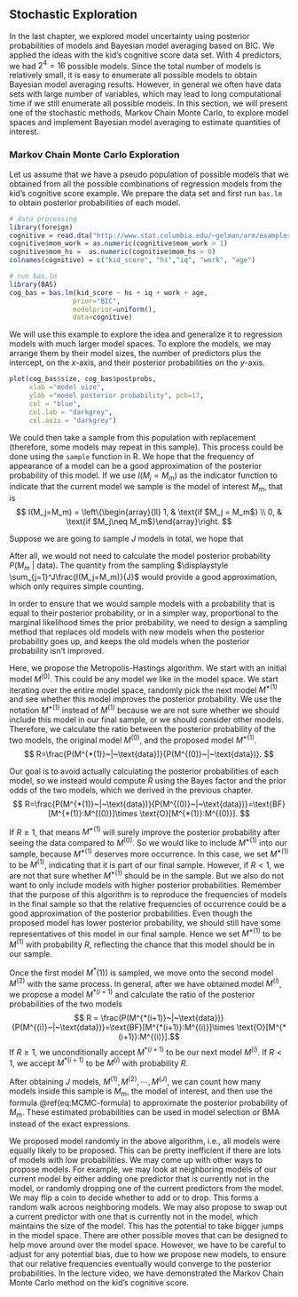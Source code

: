 ## Stochastic Exploration

In the last chapter, we explored model uncertainty using posterior probabilities of models and Bayesian model averaging based on BIC. 
We applied the ideas with the kid's cognitive score data set. With 4 predictors, we had $2^4 = 16$ possible models. Since the total number of models is relatively small, it is easy to enumerate all possible models to obtain Bayesian model averaging results. However, in general we often have data sets with large number of variables, which may lead to long computational time if we still enumerate all possible models. In this section, we will present one of the stochastic methods, Markov Chain Monte Carlo, to explore model spaces and implement Bayesian model averaging to estimate quantities of interest.

### Markov Chain Monte Carlo Exploration

Let us assume that we have a pseudo population of possible models that we obtained from all the possible combinations of regression models from the kid's cognitive score example. We prepare the data set and first run `bas.lm` to obtain posterior probabilities of each model.

```r
# data processing
library(foreign)
cognitive = read.dta("http://www.stat.columbia.edu/~gelman/arm/examples/child.iq/kidiq.dta")
cognitive$mom_work = as.numeric(cognitive$mom_work > 1)
cognitive$mom_hs =  as.numeric(cognitive$mom_hs > 0)
colnames(cognitive) = c("kid_score", "hs","iq", "work", "age") 

# run bas.lm
library(BAS)
cog_bas = bas.lm(kid_score ~ hs + iq + work + age,
                prior="BIC",
                modelprior=uniform(),
                data=cognitive)
```


We will use this example to explore the idea and generalize it to regression models with much larger model spaces. To explore the models, we may arrange them by their model sizes, the number of predictors plus the intercept,  on the $x$-axis, and their posterior probabilities on the $y$-axis.

```r
plot(cog_bas$size, cog_bas$postprobs, 
     xlab ="model size", 
     ylab ="model posterior probability", pch=17,
     col = "blue",
     col.lab = "darkgrey",
     col.axis = "darkgrey")
```


We could then take a sample from this population with replacement (therefore, some models may repeat in this sample). This process could be done using the `sample` function in R. We hope that the frequency of appearance of a model can be a good approximation of the posterior probability of this model. If we use $I(M_j = M_m)$ as the indicator function to indicate that the current model we sample is the model of interest $M_m$, that is
$$ I(M_j=M_m) = \left\{\begin{array}{ll} 1, & \text{if $M_j = M_m$} \\ 0, & \text{if $M_j\neq M_m$}\end{array}\right. $$

Suppose we are going to sample $J$ models in total, we hope that
\begin{equation*} 
P(M_m~|~\text{data}) \approx \frac{\sum_{j=1}^J I(M_j=M_m)}{J} = \sum_{j=1}^J \frac{I(M_j=M_m)}{J}.
(\#eq:MCMC-formula)
\end{equation*}

After all, we would not need to calculate the model posterior probability $P(M_m~|~\text{data})$. The quantity from the sampling $\displaystyle \sum_{j=1}^J\frac{I(M_j=M_m)}{J}$ would provide a good approximation, which only requires simple counting. 

In order to ensure that we would sample models with a probability that is equal to their posterior probability, or in a simpler way, proportional to the marginal likelihood times the prior probability, we need to design a sampling method that replaces old models with new models when the posterior probability goes up, and keeps the old models when the posterior probability isn't improved. 

Here, we propose the Metropolis-Hastings algorithm. We start with an initial model $M^{(0)}$. This could be any model we like in the model space. We start iterating over the entire model space, randomly pick the next model $M^{*(1)}$ and see whether this model improves the posterior probability. We use the notation $M^{*(1)}$ instead of $M^{(1)}$ because we are not sure whether we should include this model in our final sample, or we should consider other models. Therefore, we calculate the ratio between the posterior probability of the two models, the original model $M^{(0)}$, and the proposed model $M^{*(1)}$. 
$$ R=\frac{P(M^{*(1)}~|~\text{data})}{P(M^{(0)}~|~\text{data})}. $$

Our goal is to avoid actually calculating the posterior probabilities of each model, so we instead would compute $R$ using the Bayes factor and the prior odds of the two models, which we derived in the previous chapter.
$$ R=\frac{P(M^{*(1)}~|~\text{data})}{P(M^{(0)}~|~\text{data})}=\text{BF}[M^{*(1)}:M^{(0)}]\times \text{O}[M^{*(1)}:M^{(0)}]. $$

If $R\geq 1$, that means $M^{*(1)}$ will surely improve the posterior probability after seeing the data compared to $M^{(0)}$. So we would like to include $M^{*(1)}$ into our sample, because $M^{*(1)}$ deserves more occurrence. In this case, we set $M^{*(1)}$ to be $M^{(1)}$, indicating that it is part of our final sample. However, if $R<1$, we are not that sure whether $M^{*(1)}$ should be in the sample. But we also do not want to only include models with higher posterior probabilities. Remember that the purpose of this algorithm is to reproduce the frequencies of models in the final sample so that the relative frequencies of occurrence could be a good approximation of the posterior probabilities. Even though the proposed model has lower posterior probability, we should still have some representatives of this model in our final sample. Hence we set $M^{*(1)}$ to be $M^{(1)}$ with probability $R$, reflecting the chance that this model should be in our sample. 

Once the first model $M^*{(1))}$ is sampled, we move onto the second model $M^{(2)}$ with the same process. In general, after we have obtained model $M^{(i)}$, we propose a model $M^{*(i+1)}$ and calculate the ratio of the posterior probabilities of the two models
$$ R = \frac{P(M^{*(i+1)}~|~\text{data})}{P(M^{(i)}~|~\text{data})}=\text{BF}[M^{*(i+1)}:M^{(i)}]\times \text{O}[M^{*(i+1)}:M^{(i)}].$$
If $R\geq 1$, we unconditionally accept $M^{*(i+1)}$ to be our next model $M^{(i)}$. If $R<1$, we accept $M^{*(i+1)}$ to be $M^{(i)}$ with probability $R$. 

After obtaining $J$ models, $M^{(1)}, M^{(2)}, \cdots, M^{(J)}$, we can count how many models inside this sample is $M_m$, the model of interest, and then use the formula \@ref(eq:MCMC-formula) to approximate the posterior probability of $M_m$. These estimated probabilities can be used in model selection or BMA instead of the exact expressions.

We proposed model randomly in the above algorithm, i.e., all models were equally likely to be proposed. This can be pretty inefficient if there are lots of models with low probabilities. We may come up with other ways to propose models. For example, we may look at neighboring models of our current model by either adding one predictor that is currently not in the model, or randomly dropping one of the current predictors from the model. We may flip a coin to decide whether to add or to drop. This forms a random walk acroos neighboring models. We may also propose to swap out a current predictor with one that is currently not in the model, which maintains the size of the model. This has the potential to take bigger jumps in the model space. There are other possible moves that can be designed to help move around over the model space. However, we have to be careful to adjust for any potential bias, due to how we propose new models, to ensure that our relative frequencies eventually would converge to the posterior probabilities. In the lecture video, we have demonstrated the Markov Chain Monte Carlo method on the kid's cognitive score. 


<!--
To sum up, we've explored a simple Markov Chain Monte Carlo algorithm to explore the space of models. Except for plotting, we did not actually need to know the model probabilities to run our sampler. This makes it easy to implement in problems where we cannot enumerate the models to obtain exact posterior model probabilities. 
7:00
These Monte Carlo frequencies and the sampled models can be used in BMA in place of the normalized marginal likelihoods times prior, allowing us to carry out Bayesian inference even when we cannot enumerate all models. 
7:16
Our MCMC was designed to provide estimates of probabilities that converged to the true posterior probabilities. There is quite a bit of art and science to designing a good Markov Chain algorithm to explore the space of models. In theory, if we run any MCMC sampler long enough, we will visit all the models. However, we do not necessarily have the time to do so. In large problems, having an efficient MCMC becomes more important. Now there are other stochastic search algorithms that try to find the models with highest posterior probability or that might sample models without replacement. These can be more efficient in some cases for model selection, but may not provide unbiased estimates of model probabilities or other quantities in large problems. In the next video, we will explore alternative prior distributions as part of prior sensitivity and give some examples using Markov Chain Monte Carlo. 
-->